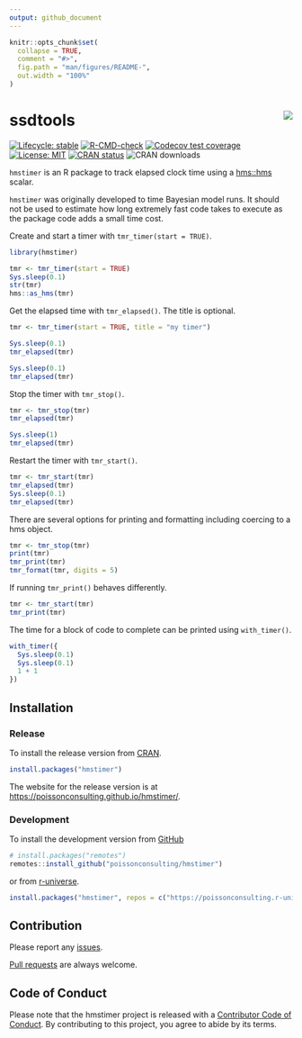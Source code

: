 ```yaml
---
output: github_document
---
```


<!-- README.md is generated from README.Rmd. Please edit that file -->

```r
knitr::opts_chunk$set(
  collapse = TRUE,
  comment = "#>",
  fig.path = "man/figures/README-",
  out.width = "100%"
)
```

# ssdtools <img src="man/figures/logo.png" align="right" />

<!-- badges: start -->
[![Lifecycle: stable](https://img.shields.io/badge/lifecycle-stable-brightgreen.svg)](https://lifecycle.r-lib.org/articles/stages.html#stable)
[![R-CMD-check](https://github.com/poissonconsulting/hmstimer/actions/workflows/R-CMD-check.yaml/badge.svg)](https://github.com/poissonconsulting/hmstimer/actions/workflows/R-CMD-check.yaml)
[![Codecov test coverage](https://codecov.io/gh/poissonconsulting/hmstimer/graph/badge.svg)](https://app.codecov.io/gh/poissonconsulting/hmstimer)
[![License: MIT](https://img.shields.io/badge/License-MIT-green.svg)](https://opensource.org/license/mit/)
[![CRAN status](https://www.r-pkg.org/badges/version/hmstimer)](https://cran.r-project.org/package=hmstimer)
![CRAN downloads](https://cranlogs.r-pkg.org/badges/hmstimer)
<!-- badges: end -->

`hmstimer` is an R package to 
track elapsed clock time using a [hms::hms](https://github.com/tidyverse/hms) scalar.

`hmstimer` was originally developed to time Bayesian model runs. It should not be used to estimate how long extremely fast code takes to execute as the package code adds a small time cost.

Create and start a timer with `tmr_timer(start = TRUE)`.

```r
library(hmstimer)

tmr <- tmr_timer(start = TRUE)
Sys.sleep(0.1)
str(tmr)
hms::as_hms(tmr)
```

Get the elapsed time with `tmr_elapsed()`.
The title is optional.
```r
tmr <- tmr_timer(start = TRUE, title = "my timer")

Sys.sleep(0.1)
tmr_elapsed(tmr)

Sys.sleep(0.1)
tmr_elapsed(tmr)
```

Stop the timer with `tmr_stop()`.

```r
tmr <- tmr_stop(tmr)
tmr_elapsed(tmr)

Sys.sleep(1)
tmr_elapsed(tmr)
```

Restart the timer with `tmr_start()`.
```r
tmr <- tmr_start(tmr)
tmr_elapsed(tmr)
Sys.sleep(0.1)
tmr_elapsed(tmr)
```

There are several options for printing and formatting including coercing to a hms object.
```r
tmr <- tmr_stop(tmr)
print(tmr)
tmr_print(tmr)
tmr_format(tmr, digits = 5)
```

If running `tmr_print()` behaves differently.

```r
tmr <- tmr_start(tmr)
tmr_print(tmr)
```

The time for a block of code to complete can be printed using `with_timer()`.

```r
with_timer({
  Sys.sleep(0.1)
  Sys.sleep(0.1)
  1 + 1
})
```

## Installation

### Release

To install the release version from [CRAN](https://CRAN.R-project.org/package=hmstimer).
```r
install.packages("hmstimer")
```

The website for the release version is at <https://poissonconsulting.github.io/hmstimer/>.

### Development

To install the development version from [GitHub](https://github.com/poissonconsulting/hmstimer)
```r
# install.packages("remotes")
remotes::install_github("poissonconsulting/hmstimer")
```

or from [r-universe](https://poissonconsulting.r-universe.dev/hmstimer).
```r
install.packages("hmstimer", repos = c("https://poissonconsulting.r-universe.dev", "https://cloud.r-project.org"))
```

## Contribution

Please report any [issues](https://github.com/poissonconsulting/hmstimer/issues).

[Pull requests](https://github.com/poissonconsulting/hmstimer/pulls) are always welcome.

## Code of Conduct

Please note that the hmstimer project is released with a [Contributor Code of Conduct](https://contributor-covenant.org/version/2/0/CODE_OF_CONDUCT.html). By contributing to this project, you agree to abide by its terms.
